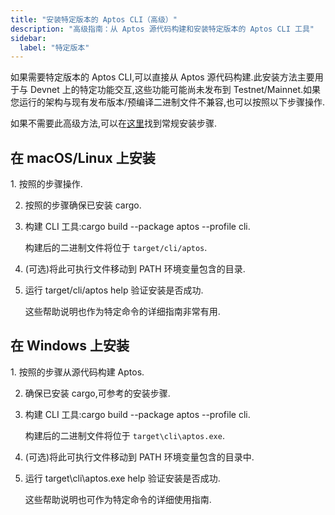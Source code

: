 ```yaml
---
title: "安装特定版本的 Aptos CLI（高级）"
description: "高级指南：从 Aptos 源代码构建和安装特定版本的 Aptos CLI 工具"
sidebar:
  label: "特定版本"
---
```



如果需要特定版本的 Aptos CLI,可以直接从 Aptos 源代码构建.此安装方法主要用于与 Devnet 上的特定功能交互,这些功能可能尚未发布到 Testnet/Mainnet.如果您运行的架构与现有发布版本/预编译二进制文件不兼容,也可以按照以下步骤操作.

如果不需要此高级方法,可以在[这里](/zh/build/cli)找到常规安装步骤.

## 在 macOS/Linux 上安装

<Steps>
  1. 按照的步骤操作.

  2. 按照的步骤确保已安装 cargo.

  3. 构建 CLI 工具:cargo build --package aptos --profile cli.

     构建后的二进制文件将位于 `target/cli/aptos`.

  4. (可选)将此可执行文件移动到 PATH 环境变量包含的目录.

  5. 运行 target/cli/aptos help 验证安装是否成功.

     这些帮助说明也作为特定命令的详细指南非常有用.
</Steps>

## 在 Windows 上安装

<Steps>
  1. 按照的步骤从源代码构建 Aptos.

  2. 确保已安装 cargo,可参考的安装步骤.

  3. 构建 CLI 工具:cargo build --package aptos --profile cli.

     构建后的二进制文件将位于 `target\cli\aptos.exe`.

  4. (可选)将此可执行文件移动到 PATH 环境变量包含的目录中.

  5. 运行 target\cli\aptos.exe help 验证安装是否成功.

     这些帮助说明也可作为特定命令的详细使用指南.
</Steps>
